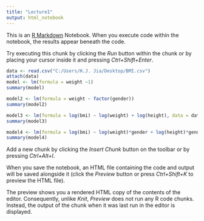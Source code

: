 ---
title: "Lecture1"
output: html_notebook
---

This is an [R Markdown](http://rmarkdown.rstudio.com) Notebook. When you execute code within the notebook, the results appear beneath the code. 

Try executing this chunk by clicking the *Run* button within the chunk or by placing your cursor inside it and pressing *Ctrl+Shift+Enter*. 

```{r}
data <- read.csv("C:/Users/H.J. Jia/Desktop/BMI.csv")
attach(data)
model <- lm(formula = weight ~1)
summary(model)
```
```{r}
model2 <- lm(formula = weight ~ factor(gender))
summary(model2)
```
```{r}
model3 <- lm(formula = log(bmi) ~ log(weight) + log(height), data = data)
summary(model3)
```


```{r}
model4 <- lm(formula = log(bmi) ~ log(weight)*gender + log(height)*gender)
summary(model4)
```

Add a new chunk by clicking the *Insert Chunk* button on the toolbar or by pressing *Ctrl+Alt+I*.

When you save the notebook, an HTML file containing the code and output will be saved alongside it (click the *Preview* button or press *Ctrl+Shift+K* to preview the HTML file).

The preview shows you a rendered HTML copy of the contents of the editor. Consequently, unlike *Knit*, *Preview* does not run any R code chunks. Instead, the output of the chunk when it was last run in the editor is displayed.
